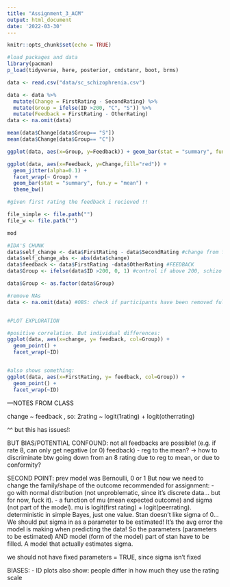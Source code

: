 ```yaml
---
title: "Assignment_3_ACM"
output: html_document
date: '2022-03-30'
---
```


```r
knitr::opts_chunk$set(echo = TRUE)
```


```r
#load packages and data
library(pacman)
p_load(tidyverse, here, posterior, cmdstanr, boot, brms)

data <- read.csv("data/sc_schizophrenia.csv")


```


```r
data <- data %>%
  mutate(Change = FirstRating - SecondRating) %>%
  mutate(Group = ifelse(ID >200, "C", "S")) %>%
  mutate(Feedback = FirstRating - OtherRating)
data <- na.omit(data)

mean(data$Change[data$Group== "S"])
mean(data$Change[data$Group== "C"])

ggplot(data, aes(x=Group, y=Feedback)) + geom_bar(stat = "summary", fun.y = "mean")

ggplot(data, aes(x=Feedback, y=Change,fill="red")) +
  geom_jitter(alpha=0.1) +
  facet_wrap(~ Group) + 
  geom_bar(stat = "summary", fun.y = "mean") +
  theme_bw()

#given first rating the feedback i recieved !!


```



```r
file_simple <- file.path("")
file_w <- file.path("")

mod


```


```r
#IDA'S CHUNK
data$self_change <- data$FirstRating - data$SecondRating #change from first to second rating
data$self_change_abs <- abs(data$change)
data$feedback <- data$FirstRating -data$OtherRating #FEEDBACK
data$Group <- ifelse(data$ID >200, 0, 1) #control if above 200, schizo if below

data$Group <- as.factor(data$Group)

#remove NAs
data <- na.omit(data) #OBS: check if participants have been removed fully even if only some NAs...


#PLOT EXPLORATION

#positive correlation. But individual differences:
ggplot(data, aes(x=change, y= feedback, col=Group)) +
  geom_point() +
  facet_wrap(~ID)


#also shows something:
ggplot(data, aes(x=FirstRating, y= feedback, col=Group)) +
  geom_point() +
  facet_wrap(~ID)

```



---NOTES FROM CLASS

change ~ feedback
, so:
2rating ~ logit(1rating) + logit(otherrating)

^^ but this has issues!:

BUT BIAS/POTENTIAL CONFOUND: not all feedbacks are possible! (e.g. if rate 8, can only get negative (or 0) feedback)
- reg to the mean? -> how to discriminate btw going down from an 8 rating due to reg to mean, or due to conformity?


SECOND POINT:
prev model was Bernoulli, 0 or 1
But now we need to change the family/shape of the outcome
recommended for assignment:
- go with normal distribution (not unproblematic, since it's discrete data... but for now, fuck it).
- a function of mu (mean expected outcome) and sigma (not part of the model).
mu is logit(first rating) + logit(peerrating). deterministic in simple Bayes, just one value.
Stan doesn't like sigma of 0...
We should put sigma in as a parameter to be estimated! It's the avg error the model is making when predicting the data!
So the parameters (parameters to be estimated) AND model (form of the model) part of stan have to be filled. A model that actually estimates sigma.

we should not have fixed parameters = TRUE, since sigma isn't fixed






BIASES:
- ID plots also show: people differ in how much they use the rating scale





